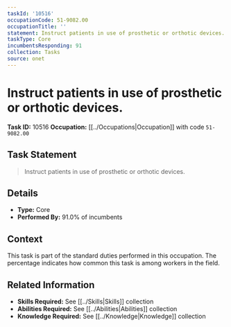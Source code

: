 ```yaml
---
taskId: '10516'
occupationCode: 51-9082.00
occupationTitle: ''
statement: Instruct patients in use of prosthetic or orthotic devices.
taskType: Core
incumbentsResponding: 91
collection: Tasks
source: onet
---
```

# Instruct patients in use of prosthetic or orthotic devices.

**Task ID:** 10516
**Occupation:** [[../Occupations|Occupation]] with code `51-9082.00`

## Task Statement

> Instruct patients in use of prosthetic or orthotic devices.

## Details

- **Type:** Core
- **Performed By:** 91.0% of incumbents

## Context

This task is part of the standard duties performed in this occupation. The percentage indicates how common this task is among workers in the field.

## Related Information

- **Skills Required:** See [[../Skills|Skills]] collection
- **Abilities Required:** See [[../Abilities|Abilities]] collection
- **Knowledge Required:** See [[../Knowledge|Knowledge]] collection
